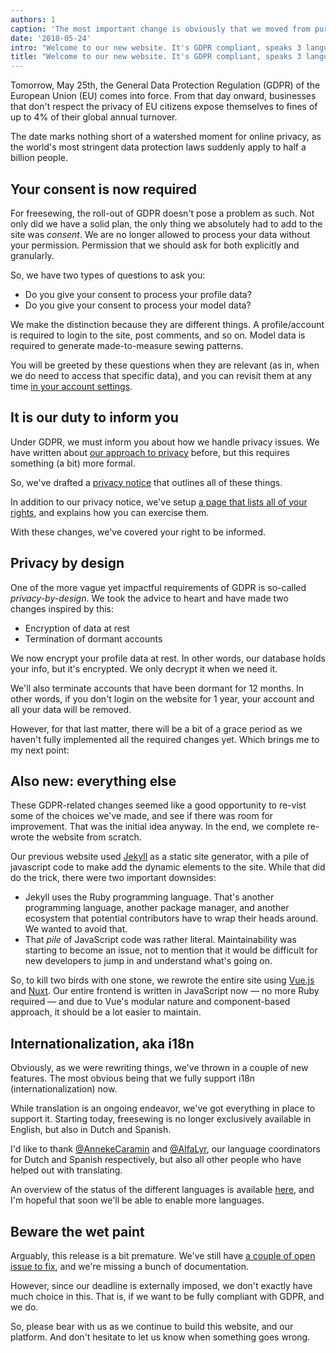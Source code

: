 ```yaml
---
authors: 1
caption: 'The most important change is obviously that we moved from purple to black as our signature color'
date: '2018-05-24'
intro: "Welcome to our new website. It's GDPR compliant, speaks 3 languages, and smells of wet paint"
title: "Welcome to our new website. It's GDPR compliant, speaks 3 languages, and smells of wet paint"
---
```


Tomorrow, May 25th, the General Data Protection Regulation (GDPR) of the
European Union (EU) comes into force. From that day onward, businesses that
don't respect the privacy of EU citizens expose themselves to fines of up to 4%
of their global annual turnover.

<!-- truncate -->

The date marks nothing short of a watershed moment for online privacy, as the
world's most stringent data protection laws suddenly apply to half a billion
people.

## Your consent is now required

For freesewing, the roll-out of GDPR doesn't pose a problem as such. Not only
did we have a solid plan, the only thing we absolutely had to add to the site
was _consent_. We are no longer allowed to process your data without your
permission. Permission that we should ask for both explicitly and granularly.

So, we have two types of questions to ask you:

- Do you give your consent to process your profile data?
- Do you give your consent to process your model data?

We make the distinction because they are different things. A profile/account
is required to login to the site, post comments, and so on. Model data is
required to generate made-to-measure sewing patterns.

You will be greeted by these questions when they are relevant (as in, when we
do need to access that specific data), and you can revisit them at any time [in
your account settings](/account).

## It is our duty to inform you

Under GDPR, we must inform you about how we handle privacy issues. We have
written about [our approach to privacy](/blog/privacy-choices) before, but this
requires something (a bit) more formal.

So, we've drafted a [privacy notice](/privacy) that outlines all of these
things.

In addition to our privacy notice, we've setup [a page that lists all of your
rights](/rights), and explains how you can exercise them.

With these changes, we've covered your right to be informed.

## Privacy by design

One of the more vague yet impactful requirements of GDPR is so-called
_privacy-by-design_. We took the advice to heart and have made two changes
inspired by this:

- Encryption of data at rest
- Termination of dormant accounts

We now encrypt your profile data at rest. In other words, our database holds
your info, but it's encrypted. We only decrypt it when we need it.

We'll also terminate accounts that have been dormant for 12 months. In other
words, if you don't login on the website for 1 year, your account and all your
data will be removed.

However, for that last matter, there will be a bit of a grace period as we
haven't fully implemented all the required changes yet. Which brings me to my
next point:

## Also new: everything else

These GDPR-related changes seemed like a good opportunity to re-vist some of
the choices we've made, and see if there was room for improvement. That was
the initial idea anyway. In the end, we complete re-wrote the website from
scratch.

Our previous website used [Jekyll](https://jekyllrb.com/) as a static site
generator, with a pile of javascript code to make add the dynamic elements to
the site. While that did do the trick, there were two important downsides:

- Jekyll uses the Ruby programming language. That's another programming
  language, another package manager, and another ecosystem that potential
  contributors have to wrap their heads around. We wanted to avoid that.
- That _pile_ of JavaScript code was rather literal. Maintainability was
  starting to become an issue, not to mention that it would be difficult for
  new developers to jump in and understand what's going on.

So, to kill two birds with one stone, we rewrote the entire site using
[Vue.js](https://vuejs.org/) and [Nuxt](https://nuxtjs.org/). Our entire
frontend is written in JavaScript now — no more Ruby required — and due to
Vue's modular nature and component-based approach, it should be a lot easier to
maintain.

## Internationalization, aka i18n

Obviously, as we were rewriting things, we've thrown in a couple of new
features. The most obvious being that we fully support i18n
(internationalization) now.

While translation is an ongoing endeavor, we've got everything in place to
support it. Starting today, freesewing is no longer exclusively available in
English, but also in Dutch and Spanish.

I'd like to thank [@AnnekeCaramin](/users/user?id=168) and
[@AlfaLyr](/users/user?id=1230), our language coordinators for Dutch and Spanish
respectively, but also all other people who have helped out with translating.

An overview of the status of the different languages is available
[here](/i18n), and I'm hopeful that soon we'll be able to enable more
languages.

## Beware the wet paint

Arguably, this release is a bit premature. We've still have [a couple of open
issue to fix](https://github.com/freesewing/site/issues), and we're missing a
bunch of documentation.

However, since our deadline is externally imposed, we don't exactly have much
choice in this. That is, if we want to be fully compliant with GDPR, and we
do.

So, please bear with us as we continue to build this website, and our platform.
And don't hesitate to let us know when something goes wrong.
